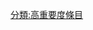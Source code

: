 {{catmore1|[[Wikipedia:科幻专题|Wikipedia:科幻专题]]}}
{{Articles by Importance|topic=科幻|project=科幻|format=TOC}}
{{emptycat}}

[[分類:高重要度條目|分類:高重要度條目]]
